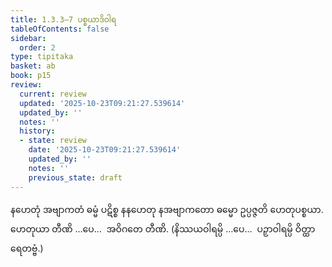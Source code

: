 ```yaml
---
title: 1.3.3–7 ပစ္စယာဒိဝါရ
tableOfContents: false
sidebar:
  order: 2
type: tipitaka
basket: ab
book: p15
review:
  current: review
  updated: '2025-10-23T09:21:27.539614'
  updated_by: ''
  notes: ''
  history:
  - state: review
    date: '2025-10-23T09:21:27.539614'
    updated_by: ''
    notes: ''
    previous_state: draft
---
```



<ReviewStatus review={frontmatter.review} showDetails={true} />

<HypothesisAnnotation frontmatter={frontmatter} />

<DynamicBreadcrumb />

<Division number="7" book="p15" e="ch" v="40" p="216">

<Paragraph number="19" book="p15">
နဟေတုံ အဗျာကတံ ဓမ္မံ ပဋိစ္စ နနဟေတု နအဗျာကတော ဓမ္မော ဥပ္ပဇ္ဇတိ ဟေတုပစ္စယာ. ဟေတုယာ တီဏိ …ပေ…  အဝိဂတေ တီဏိ. (နိဿယဝါရမ္ပိ …ပေ…  ပဉှာဝါရမ္ပိ ဝိတ္ထာရေတဗ္ဗံ.)
</Paragraph>
</Division>